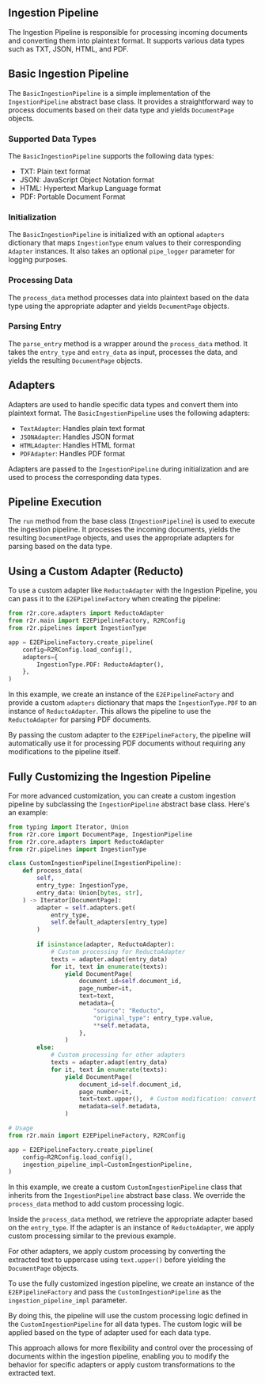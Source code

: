 ## Ingestion Pipeline

The Ingestion Pipeline is responsible for processing incoming documents and converting them into plaintext format. It supports various data types such as TXT, JSON, HTML, and PDF.

## Basic Ingestion Pipeline

The `BasicIngestionPipeline` is a simple implementation of the `IngestionPipeline` abstract base class. It provides a straightforward way to process documents based on their data type and yields `DocumentPage` objects.

### Supported Data Types

The `BasicIngestionPipeline` supports the following data types:
- TXT: Plain text format
- JSON: JavaScript Object Notation format
- HTML: Hypertext Markup Language format
- PDF: Portable Document Format

### Initialization

The `BasicIngestionPipeline` is initialized with an optional `adapters` dictionary that maps `IngestionType` enum values to their corresponding `Adapter` instances. It also takes an optional `pipe_logger` parameter for logging purposes.

### Processing Data

The `process_data` method processes data into plaintext based on the data type using the appropriate adapter and yields `DocumentPage` objects.

### Parsing Entry

The `parse_entry` method is a wrapper around the `process_data` method. It takes the `entry_type` and `entry_data` as input, processes the data, and yields the resulting `DocumentPage` objects.

## Adapters

Adapters are used to handle specific data types and convert them into plaintext format. The `BasicIngestionPipeline` uses the following adapters:
- `TextAdapter`: Handles plain text format
- `JSONAdapter`: Handles JSON format
- `HTMLAdapter`: Handles HTML format
- `PDFAdapter`: Handles PDF format

Adapters are passed to the `IngestionPipeline` during initialization and are used to process the corresponding data types.

## Pipeline Execution

The `run` method from the base class (`IngestionPipeline`) is used to execute the ingestion pipeline. It processes the incoming documents, yields the resulting `DocumentPage` objects, and uses the appropriate adapters for parsing based on the data type.

## Using a Custom Adapter (Reducto)

To use a custom adapter like `ReductoAdapter` with the Ingestion Pipeline, you can pass it to the `E2EPipelineFactory` when creating the pipeline:

```python
from r2r.core.adapters import ReductoAdapter
from r2r.main import E2EPipelineFactory, R2RConfig
from r2r.pipelines import IngestionType

app = E2EPipelineFactory.create_pipeline(
    config=R2RConfig.load_config(),
    adapters={
        IngestionType.PDF: ReductoAdapter(),
    },
)
```

In this example, we create an instance of the `E2EPipelineFactory` and provide a custom `adapters` dictionary that maps the `IngestionType.PDF` to an instance of `ReductoAdapter`. This allows the pipeline to use the `ReductoAdapter` for parsing PDF documents.

By passing the custom adapter to the `E2EPipelineFactory`, the pipeline will automatically use it for processing PDF documents without requiring any modifications to the pipeline itself.

## Fully Customizing the Ingestion Pipeline

For more advanced customization, you can create a custom ingestion pipeline by subclassing the `IngestionPipeline` abstract base class. Here's an example:

```python
from typing import Iterator, Union
from r2r.core import DocumentPage, IngestionPipeline
from r2r.core.adapters import ReductoAdapter
from r2r.pipelines import IngestionType

class CustomIngestionPipeline(IngestionPipeline):
    def process_data(
        self,
        entry_type: IngestionType,
        entry_data: Union[bytes, str],
    ) -> Iterator[DocumentPage]:
        adapter = self.adapters.get(
            entry_type,
            self.default_adapters[entry_type]
        )
        
        if isinstance(adapter, ReductoAdapter):
            # Custom processing for ReductoAdapter
            texts = adapter.adapt(entry_data)
            for it, text in enumerate(texts):
                yield DocumentPage(
                    document_id=self.document_id,
                    page_number=it,
                    text=text,
                    metadata={
                        "source": "Reducto",
                        "original_type": entry_type.value,
                        **self.metadata,
                    },
                )
        else:
            # Custom processing for other adapters
            texts = adapter.adapt(entry_data)
            for it, text in enumerate(texts):
                yield DocumentPage(
                    document_id=self.document_id,
                    page_number=it,
                    text=text.upper(),  # Custom modification: convert text to uppercase
                    metadata=self.metadata,
                )

# Usage
from r2r.main import E2EPipelineFactory, R2RConfig

app = E2EPipelineFactory.create_pipeline(
    config=R2RConfig.load_config(),
    ingestion_pipeline_impl=CustomIngestionPipeline,
)
```

In this example, we create a custom `CustomIngestionPipeline` class that inherits from the `IngestionPipeline` abstract base class. We override the `process_data` method to add custom processing logic.

Inside the `process_data` method, we retrieve the appropriate adapter based on the `entry_type`. If the adapter is an instance of `ReductoAdapter`, we apply custom processing similar to the previous example.

For other adapters, we apply custom processing by converting the extracted text to uppercase using `text.upper()` before yielding the `DocumentPage` objects.

To use the fully customized ingestion pipeline, we create an instance of the `E2EPipelineFactory` and pass the `CustomIngestionPipeline` as the `ingestion_pipeline_impl` parameter.

By doing this, the pipeline will use the custom processing logic defined in the `CustomIngestionPipeline` for all data types. The custom logic will be applied based on the type of adapter used for each data type.

This approach allows for more flexibility and control over the processing of documents within the ingestion pipeline, enabling you to modify the behavior for specific adapters or apply custom transformations to the extracted text.